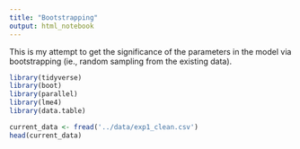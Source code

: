 ```yaml
---
title: "Bootstrapping"
output: html_notebook
---
```


This is my attempt to get the significance of the parameters in the model via bootstrapping (ie., random sampling from the existing data).

```r
library(tidyverse)
library(boot)
library(parallel)
library(lme4)
library(data.table)
```

```r
current_data <- fread('../data/exp1_clean.csv')
head(current_data)
```














